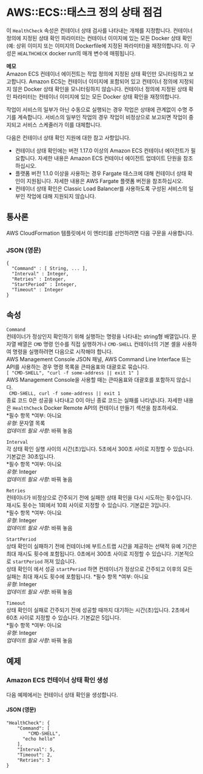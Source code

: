 # AWS::ECS::태스크 정의 상태 점검

이 `HealthCheck` 속성은 컨테이너 상태 검사를 나타내는 개체를 지정합니다. 컨테이너 정의에 지정된 상태 확인 파라미터는 컨테이너 이미지에 있는 모든 Docker 상태 확인(예: 상위 이미지 또는 이미지의 Dockerfile에 지정된 파라미터)을 재정의합니다. 이 구성은 `HEALTHCHECK` docker run의 매개 변수에 매핑됩니다.

**메모**  
Amazon ECS 컨테이너 에이전트는 작업 정의에 지정된 상태 확인만 모니터링하고 보고합니다. Amazon ECS는 컨테이너 이미지에 포함되어 있고 컨테이너 정의에 지정되지 않은 Docker 상태 확인을 모니터링하지 않습니다. 컨테이너 정의에 지정된 상태 확인 파라미터는 컨테이너 이미지에 있는 모든 Docker 상태 확인을 재정의합니다.

작업이 서비스의 일부가 아닌 수동으로 실행되는 경우 작업은 상태에 관계없이 수명 주기를 계속합니다. 서비스의 일부인 작업의 경우 작업이 비정상으로 보고되면 작업이 중지되고 서비스 스케줄러가 이를 대체합니다.

다음은 컨테이너 상태 확인 지원에 대한 참고 사항입니다.

- 컨테이너 상태 확인에는 버전 1.17.0 이상의 Amazon ECS 컨테이너 에이전트가 필요합니다. 자세한 내용은 Amazon ECS 컨테이너 에이전트 업데이트 단원을 참조하십시오.
- 플랫폼 버전 1.1.0 이상을 사용하는 경우 Fargate 태스크에 대해 컨테이너 상태 확인이 지원됩니다. 자세한 내용은 AWS Fargate 플랫폼 버전을 참조하십시오.
- 컨테이너 상태 확인은 Classic Load Balancer를 사용하도록 구성된 서비스의 일부인 작업에 대해 지원되지 않습니다.

## 통사론

AWS CloudFormation 템플릿에서 이 엔터티를 선언하려면 다음 구문을 사용합니다.

### JSON (영문)

```
{
  "Command" : [ String, ... ],
  "Interval" : Integer,
  "Retries" : Integer,
  "StartPeriod" : Integer,
  "Timeout" : Integer
}
```

## 속성

`Command`  
컨테이너가 정상인지 확인하기 위해 실행하는 명령을 나타내는 string형 배열입니다. 문자열 배열은 `CMD` 명령 인수를 직접 실행하거나 `CMD-SHELL` 컨테이너의 기본 셸을 사용하여 명령을 실행하려면 다음으로 시작해야 합니다.  
 AWS Management Console JSON 패널, AWS Command Line Interface 또는 API를 사용하는 경우 명령 목록을 큰따옴표와 대괄호로 묶습니다.  
 `[ "CMD-SHELL", "curl -f some-address || exit 1" ]`  
AWS Management Console을 사용할 때는 큰따옴표와 대괄호를 포함하지 않습니다.  
 ` CMD-SHELL, curl -f some-address || exit 1`  
종료 코드 0은 성공을 나타내고 0이 아닌 종료 코드는 실패를 나타냅니다. 자세한 내용은 `HealthCheck` Docker Remote API의 컨테이너 만들기 섹션을 참조하세요.  
*필수 항목 *여부: 아니요  
_유형_: 문자열 목록  
_업데이트 필요 사항_: 바꿔 놓음

`Interval`  
각 상태 확인 실행 사이의 시간(초)입니다. 5초에서 300초 사이로 지정할 수 있습니다. 기본값은 30초입니다.  
*필수 항목 *여부: 아니요  
_유형_: Integer  
_업데이트 필요 사항_: 바꿔 놓음

`Retries`  
컨테이너가 비정상으로 간주되기 전에 실패한 상태 확인을 다시 시도하는 횟수입니다. 재시도 횟수는 1회에서 10회 사이로 지정할 수 있습니다. 기본값은 3입니다.  
*필수 항목 *여부: 아니요  
_유형_: Integer  
_업데이트 필요 사항_: 바꿔 놓음

`StartPeriod`  
상태 확인이 실패하기 전에 컨테이너에 부트스트랩 시간을 제공하는 선택적 유예 기간은 최대 재시도 횟수에 포함됩니다. 0초에서 300초 사이로 지정할 수 있습니다. 기본적으로 `startPeriod` 꺼져 있습니다.  
상태 확인이 에서 성공 `startPeriod` 하면 컨테이너가 정상으로 간주되고 이후의 모든 실패는 최대 재시도 횟수에 포함됩니다.
*필수 항목 *여부: 아니요  
_유형_: Integer  
_업데이트 필요 사항_: 바꿔 놓음

`Timeout`  
상태 확인이 실패로 간주되기 전에 성공할 때까지 대기하는 시간(초)입니다. 2초에서 60초 사이로 지정할 수 있습니다. 기본값은 5입니다.  
*필수 항목 *여부: 아니요  
_유형_: Integer  
_업데이트 필요 사항_: 바꿔 놓음

## 예제

### Amazon ECS 컨테이너 상태 확인 생성

다음 예제에서는 컨테이너 상태 확인을 생성합니다.

#### JSON (영문)

```
"HealthCheck": {
    "Command": [
        "CMD-SHELL",
	  "echo hello"
    ],
    "Interval": 5,
    "Timeout": 2,
    "Retries": 3
}
```
